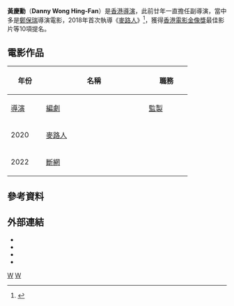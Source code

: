 {{藝人
|姓名 = 黃慶勳
|類型 = 導演
|圖片 =<!--建議使用自由版權圖像-->
|圖片尺寸 =
|圖片簡介 =
|本名 =
|羅馬拼音 = Wong Hing-Fan
|英文名 = Danny Wong
|暱稱 =
|其他藝名 =
|國籍 = {{CNHK}}
|民族 = [[漢族|漢族]]
|籍貫 =
|出生日期 = 
|出生地點 = {{BHKG}}
|逝世日期 =
|逝世地點 =
|職業 =
|語言 =
|教育程度 =
|宗教信仰 =
|配偶 =
|兒女 =
|父母 =
|音樂類型 =
|演奏樂器 =
|出道地點 =
|出道作 =
|出道日期 =
|代表作 =
|活躍年代 =
|唱片公司 =
|經紀公司 =
|網站 =
|相關團體 =
|獎項 =
|IMDb = 2651387
|現任成員 =
|過往成員 =
|音樂專輯 =
|電影 =
|主持節目 =
|電視劇 =
|廣播劇 =
|舞台劇 =
|書籍 =
}}
'''黃慶勳'''（'''Danny Wong Hing-Fan'''）是[[香港|香港]][[電影導演|導演]]，此前廿年一直擔任副導演，當中多是[[鄭保瑞|鄭保瑞]]導演電影，2018年首次執導《[[麥路人|麥路人]]》<ref>{{cite news |author1=蒙曉盈 |title=【麥路人】導演黃慶勳望郭富城奪影帝　顧定軒指前輩冇架子 |url=https://www.hk01.com/%E9%9B%BB%E5%BD%B1/414536/%E9%BA%A5%E8%B7%AF%E4%BA%BA-%E5%B0%8E%E6%BC%94%E9%BB%83%E6%85%B6%E5%8B%B3%E6%9C%9B%E9%83%AD%E5%AF%8C%E5%9F%8E%E5%A5%AA%E5%BD%B1%E5%B8%9D-%E9%A1%A7%E5%AE%9A%E8%BB%92%E6%8C%87%E5%89%8D%E8%BC%A9%E5%86%87%E6%9E%B6%E5%AD%90 |accessdate=2020-08-20 |agency=香港01 |date=2019-12-27 |archive-date=2020-11-30 |archive-url=https://web.archive.org/web/20201130195851/https://www.hk01.com/%E9%9B%BB%E5%BD%B1/414536/%E9%BA%A5%E8%B7%AF%E4%BA%BA-%E5%B0%8E%E6%BC%94%E9%BB%83%E6%85%B6%E5%8B%B3%E6%9C%9B%E9%83%AD%E5%AF%8C%E5%9F%8E%E5%A5%AA%E5%BD%B1%E5%B8%9D-%E9%A1%A7%E5%AE%9A%E8%BB%92%E6%8C%87%E5%89%8D%E8%BC%A9%E5%86%87%E6%9E%B6%E5%AD%90 |dead-url=no }}</ref>，獲得[[香港電影金像獎|香港電影金像獎]]最佳影片等10項提名。

== 電影作品 ==
{| class="wikitable" style="margin-right: 0;"
! rowspan="2" width="60" | 年份
! rowspan="2" width="220" | 名稱
! colspan="3" | 職務
! rowspan="2" | 備註
|-
! width="65" | [[電影導演|導演]]
! width="65" | [[編劇|編劇]]
! width="65" | [[電影監製|監製]]
|-
| 2020
| [[麥路人|麥路人]]
| {{yes}}
| {{no}}
| {{no}}
| [[處女作|處女作]]
|-
| 2022
| [[斷網|斷網]]
| {{yes}}
| {{no}}
| {{no}}
| 
|}

== 參考資料 ==
{{Reflist}}

==外部連結==
* {{hkmdb name|14312}}
* {{imdb name|id=2651387|name=黃慶勳}}
* {{Douban people|1400030}}
* {{Mtime people|1465307}}

[[Category:黃姓|W]]
[[Category:香港電影導演|W]]